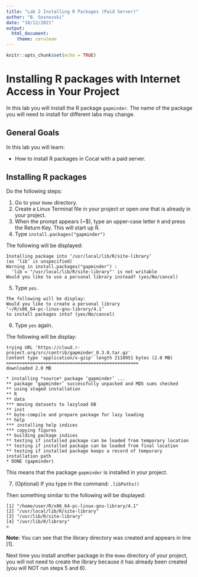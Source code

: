 ```yaml
---
title: "Lab 2 Installing R Packages (Paid Server)"
author: "B. Sosnovski"
date: "10/12/2021"
output: 
  html_document: 
    theme: cerulean
---
```


```r
knitr::opts_chunk$set(echo = TRUE)
```

# Installing R packages with Internet Access in Your Project

In this lab you will install the R package `gapminder`. The name of the package you will  need to install for different labs may change.


## General Goals

In this lab you will learn:

*  How to install R packages in Cocal with a paid server. 


## Installing R packages

Do the following steps:

1. Go to your `Home` directory.
2. Create a Linux Terminal file in your project or open one that is already in your project.
3. When the prompt appears (~$), type an upper-case letter `R` and press the Return Key. This will start up R.
4. Type `install.packages("gapminder")`

The following will be displayed:

```
Installing package into ‘/usr/local/lib/R/site-library’
(as ‘lib’ is unspecified)
Warning in install.packages("gapminder") :
  'lib = "/usr/local/lib/R/site-library"' is not writable
Would you like to use a personal library instead? (yes/No/cancel) 
```

5)	Type `yes`.

```
The following will be display:
Would you like to create a personal library
‘~/R/x86_64-pc-linux-gnu-library/4.1’
to install packages into? (yes/No/cancel)
```

6)	Type `yes` again.

The following will be display:

```
trying URL 'https://cloud.r-project.org/src/contrib/gapminder_0.3.0.tar.gz'
Content type 'application/x-gzip' length 2110951 bytes (2.0 MB)
==================================================
downloaded 2.0 MB

* installing *source* package ‘gapminder’ ...
** package ‘gapminder’ successfully unpacked and MD5 sums checked
** using staged installation
** R
** data
*** moving datasets to lazyload DB
** inst
** byte-compile and prepare package for lazy loading
** help
*** installing help indices
*** copying figures
** building package indices
** testing if installed package can be loaded from temporary location
** testing if installed package can be loaded from final location
** testing if installed package keeps a record of temporary installation path
* DONE (gapminder)
```

This means that the package `gapminder` is installed in your project.

7)	(Optional) If you type in the command: `.libPaths()`

Then something similar to the following will be displayed:

```
[1] "/home/user/R/x86_64-pc-linux-gnu-library/4.1"
[2] "/usr/local/lib/R/site-library"               
[3] "/usr/lib/R/site-library"                     
[4] "/usr/lib/R/library"                          
>
```

**Note:** You can see that the library directory was created and appears in line [1]. 

Next time you install another package in the `Home` directory of your project, you will not need to create the library because it has already been created (you will NOT run steps 5 and 6). 
